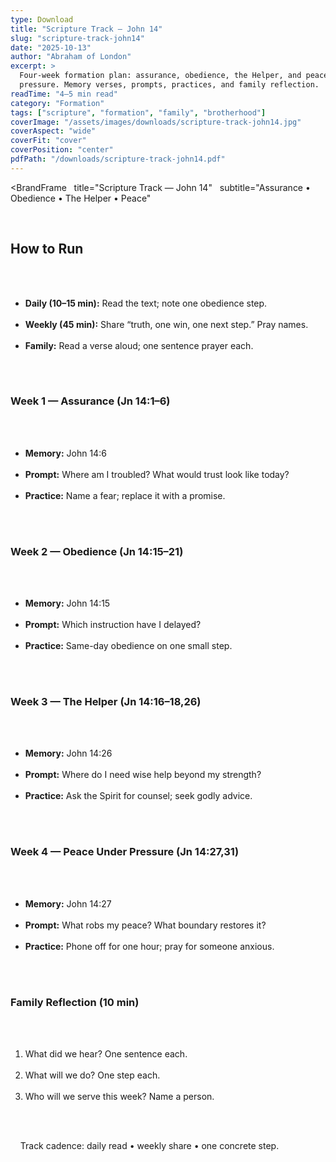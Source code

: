 ```yaml
---
type: Download
title: "Scripture Track — John 14"
slug: "scripture-track-john14"
date: "2025-10-13"
author: "Abraham of London"
excerpt: >
  Four-week formation plan: assurance, obedience, the Helper, and peace under
  pressure. Memory verses, prompts, practices, and family reflection.
readTime: "4–5 min read"
category: "Formation"
tags: ["scripture", "formation", "family", "brotherhood"]
coverImage: "/assets/images/downloads/scripture-track-john14.jpg"
coverAspect: "wide"
coverFit: "cover"
coverPosition: "center"
pdfPath: "/downloads/scripture-track-john14.pdf"
---
```


<BrandFrame
  title="Scripture Track — John 14"
  subtitle="Assurance • Obedience • The Helper • Peace"
>
  <h2>How to Run</h2>
  <ul>
    <li><strong>Daily (10–15 min):</strong> Read the text; note one obedience step.</li>
    <li><strong>Weekly (45 min):</strong> Share “truth, one win, one next step.” Pray names.</li>
    <li><strong>Family:</strong> Read a verse aloud; one sentence prayer each.</li>
  </ul>

  <h3>Week 1 — Assurance (Jn 14:1–6)</h3>
  <ul>
    <li><strong>Memory:</strong> John 14:6</li>
    <li><strong>Prompt:</strong> Where am I troubled? What would trust look like today?</li>
    <li><strong>Practice:</strong> Name a fear; replace it with a promise.</li>
  </ul>

  <h3>Week 2 — Obedience (Jn 14:15–21)</h3>
  <ul>
    <li><strong>Memory:</strong> John 14:15</li>
    <li><strong>Prompt:</strong> Which instruction have I delayed?</li>
    <li><strong>Practice:</strong> Same-day obedience on one small step.</li>
  </ul>

  <h3>Week 3 — The Helper (Jn 14:16–18,26) </h3>
  <ul>
    <li><strong>Memory:</strong> John 14:26</li>
    <li><strong>Prompt:</strong> Where do I need wise help beyond my strength?</li>
    <li><strong>Practice:</strong> Ask the Spirit for counsel; seek godly advice.</li>
  </ul>

  <h3>Week 4 — Peace Under Pressure (Jn 14:27,31)</h3>
  <ul>
    <li><strong>Memory:</strong> John 14:27</li>
    <li><strong>Prompt:</strong> What robs my peace? What boundary restores it?</li>
    <li><strong>Practice:</strong> Phone off for one hour; pray for someone anxious.</li>
  </ul>

  <h3 className="mt-8">Family Reflection (10 min)</h3>
  <ol>
    <li>What did we hear? One sentence each.</li>
    <li>What will we do? One step each.</li>
    <li>Who will we serve this week? Name a person.</li>
  </ol>

  <div className="not-prose mt-6 text-[11.5px] text-[color:var(--color-on-secondary)/0.6]">
    Track cadence: daily read • weekly share • one concrete step.
  </div>
</BrandFrame>